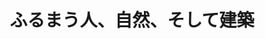 ﻿---
title: "ふるまう人、自然、そして建築"
category: "環境・社会理工学院"
vol: 75
interviewee: "塚本 由晴"
url: ""
tags: []
pdf: "75-2-tsukamoto.pdf"
career: ""
preface: "塚本研究室では、建築意匠について研究をして いる。建築意匠とは、人や建物、都市のあり方を デザインする学問である。これらのあり方は時代 とともに変化するため、人や自然、建築のふるま いを観察することが研究を行う上で重要になる。 ゆえに、塚本研究室ではさまざまな都市リサーチ やフィールドワークを行っている。その経験をも とに手がけたデザインは、住宅やビルの設計、美 術展への出展から都市計画に至るまで、とても幅 広い。建築家である塚本先生が目指す建築とは、 いったいどんなものなのだろうか。"
---
